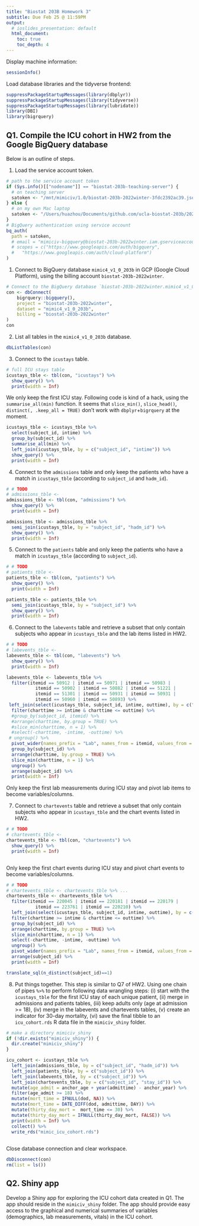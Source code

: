```yaml
---
title: "Biostat 203B Homework 3"
subtitle: Due Feb 25 @ 11:59PM
output:
  # ioslides_presentation: default
  html_document:
    toc: true
    toc_depth: 4
---
```


Display machine information:
```r
sessionInfo()
```

Load database libraries and the tidyverse frontend:
```r
suppressPackageStartupMessages(library(dbplyr))
suppressPackageStartupMessages(library(tidyverse))
suppressPackageStartupMessages(library(lubridate))
library(DBI)
library(bigrquery)
```

## Q1. Compile the ICU cohort in HW2 from the Google BigQuery database 

Below is an outline of steps.

1. Load the service account token.
```r
# path to the service account token 
if (Sys.info()[["nodename"]] == "biostat-203b-teaching-server") {
  # on teaching server
  satoken <- "/mnt/mimiciv/1.0/biostat-203b-2022winter-3fdc2392ac39.json"
} else {
  # on my own Mac laptop
  satoken <- "/Users/huazhou/Documents/github.com/ucla-biostat-203b/2022winter/hw/hw3/biostat-203b-2022winter-3fdc2392ac39.json"
}
# BigQuery authentication using service account
bq_auth(
  path = satoken,
  # email = "mimiciv-bigquery@biostat-203b-2022winter.iam.gserviceaccount.com",
  # scopes = c("https://www.googleapis.com/auth/bigquery",
  #   "https://www.googleapis.com/auth/cloud-platform")
)
```

1. Connect to BigQuery database `mimic4_v1_0_203b` in GCP (Google Cloud Platform), using the billing account `biostat-203b-2022winter`.
```r
# Connect to the BigQuery database `biostat-203b-2022winter.mimic4_v1_0_203b`
con <- dbConnect(
    bigrquery::bigquery(),
    project = "biostat-203b-2022winter",
    dataset = "mimic4_v1_0_203b",
    billing = "biostat-203b-2022winter"
)
con
```

2. List all tables in the `mimic4_v1_0_203b` database.
```r
dbListTables(con)
```

3. Connect to the `icustays` table.
```r
# full ICU stays table
icustays_tble <- tbl(con, "icustays") %>%
  show_query() %>%
  print(width = Inf)
```
We only keep the first ICU stay. Following code is kind of a hack, using the `summarise_all(min)` function. It seems that `slice_min()`, `slice_head()`, `distinct(, .keep_all = TRUE)` don't work with `dbplyr`+`bigrquery` at the moment.
```r
icustays_tble <- icustays_tble %>% 
  select(subject_id, intime) %>% 
  group_by(subject_id) %>% 
  summarise_all(min) %>%
  left_join(icustays_tble, by = c("subject_id", "intime")) %>%
  show_query() %>%
  print(width = Inf)
```


4. Connect to the `admissions` table and only keep the patients who have a match in `icustays_tble` (according to `subject_id` and `hadm_id`).
```r
# # TODO
# admissions_tble <- 
admissions_tble <- tbl(con, "admissions") %>%
  show_query() %>%
  print(width = Inf)
```

```r
admissions_tble <- admissions_tble %>% 
  semi_join(icustays_tble, by = "subject_id", "hadm_id") %>% 
  show_query() %>%
  print(width = Inf)
```

5. Connect to the `patients` table and only keep the patients who have a match in `icustays_tble` (according to `subject_id`).
```r
# # TODO
# patients_tble <-
patients_tble <- tbl(con, "patients") %>%
  show_query() %>%
  print(width = Inf)
```

```r
patients_tble <- patients_tble %>% 
  semi_join(icustays_tble, by = "subject_id") %>% 
  show_query() %>%
  print(width = Inf)
```

6. Connect to the `labevents` table and retrieve a subset that only contain subjects who appear in `icustays_tble` and the lab items listed in HW2. 
```r
# # TODO
# labevents_tble <- 
labevents_tble <- tbl(con, "labevents") %>%
  show_query() %>%
  print(width = Inf)
```

```r
labevents_tble <- labevents_tble %>% 
  filter(itemid == 50912 | itemid == 50971 | itemid == 50983 | 
           itemid == 50902 | itemid == 50882 | itemid == 51221 | 
           itemid == 51301 | itemid == 50931 | itemid == 50931 | 
           itemid == 50960 | itemid == 50893) %>% 
 left_join(select(icustays_tble, subject_id, intime, outtime), by = c("subject_id")) %>% 
  filter(charttime >= intime & charttime <= outtime) %>% 
  #group_by(subject_id, itemid) %>% 
  #arrange(charttime, by.group = TRUE) %>% 
  #slice_min(charttime, n = 1) %>% 
  #select(-charttime, -intime, -outtime) %>% 
 # ungroup() %>% 
  pivot_wider(names_prefix = "Lab", names_from = itemid, values_from = valuenum) %>% 
  group_by(subject_id) %>% 
  arrange(charttime, by.group = TRUE) %>% 
  slice_min(charttime, n = 1) %>%
  ungroup() %>% 
  arrange(subject_id) %>% 
  print(width = Inf)

```
Only keep the first lab measurements during ICU stay and pivot lab items to become variables/columns.


7. Connect to `chartevents` table and retrieve a subset that only contain subjects who appear in `icustays_tble` and the chart events listed in HW2.
```r
# # TODO
# chartevents_tble <- 
chartevents_tble <- tbl(con, "chartevents") %>%
  show_query() %>%
  print(width = Inf)
```

```r

```

Only keep the first chart events during ICU stay and pivot chart events to become variables/columns.
```r
# # TODO
# chartevents_tble <- chartevents_tble %>% ...
chartevents_tble <- chartevents_tble %>%
  filter(itemid == 220045 | itemid == 220181 | itemid == 220179 | 
           itemid == 223761 | itemid == 220210) %>%
  left_join(select(icustays_tble, subject_id, intime, outtime), by = c("subject_id")) %>% 
  filter(charttime >= intime & charttime <= outtime) %>% 
  group_by(subject_id) %>% 
  arrange(charttime, by.group = TRUE) %>% 
  slice_min(charttime, n = 1) %>% 
  select(-charttime, -intime, -outtime) %>% 
  ungroup() %>% 
  pivot_wider(names_prefix = "Lab", names_from = itemid, values_from = valuenum) %>% 
  arrange(subject_id) %>% 
  print(width = Inf)

translate_sql(n_distinct(subject_id)==1)
```

8. Put things together. This step is similar to Q7 of HW2. Using one chain of pipes `%>%` to perform following data wrangling steps: (i) start with the `icustays_tble` for the first ICU stay of each unique patient, (ii) merge in admissions and patients tables, (iii) keep adults only (age at admission >= 18), (iv) merge in the labevents and chartevents tables, (v) create an indicator for 30-day mortality, (vi) save the final tibble to an `icu_cohort.rds` R data file in the `mimiciv_shiny` folder.

```r
# make a directory mimiciv_shiny
if (!dir.exists("mimiciv_shiny")) {
  dir.create("mimiciv_shiny")
}
```

```r
icu_cohort <- icustays_tble %>% 
  left_join(admissions_tble, by = c("subject_id", "hadm_id")) %>% 
  left_join(patients_tble, by = c("subject_id")) %>% 
  left_join(labevents_tble, by = c("subject_id")) %>% 
  left_join(chartevents_tble, by = c("subject_id", "stay_id")) %>%
  mutate(age_admit = anchor_age + year(admittime) - anchor_year) %>% 
  filter(age_admit >= 18) %>% 
  mutate(mort_time = IFNULL(dod, NA)) %>% 
  mutate(mort_time = DATE_DIFF(dod, admittime, DAY)) %>% 
  mutate(thirty_day_mort =  mort_time <= 30) %>%
  mutate(thirty_day_mort = IFNULL(thirty_day_mort, FALSE)) %>%
  print(width = Inf) %>% 
  collect() %>% 
  write_rds("mimic_icu_cohort.rds")
  
```


Close database connection and clear workspace.
```r
dbDisconnect(con)
rm(list = ls())
```

## Q2. Shiny app

Develop a Shiny app for exploring the ICU cohort data created in Q1. The app should reside in the `mimiciv_shiny` folder. The app should provide easy access to the graphical and numerical summaries of variables (demographics, lab measurements, vitals) in the ICU cohort.
